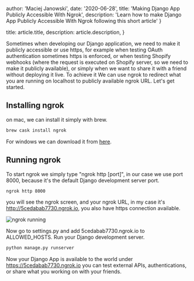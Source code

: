 
  author: 'Maciej Janowski',
  date: '2020-06-28',
  title: 'Making Django App Publicly Accessible With Ngrok',
  description: 'Learn how to make Django App Publicly Accessible With Ngrok following this short article'
}

  title: article.title,
  description: article.description,
}


Sometimes when developing our Django application, we need to make it publicly accessible or use https, for example when testing OAuth authentication sometimes https is enforced, or when testing Shopify webhooks (where the request is executed on Shopify server, so we need to make it publicly available), or simply when we want to share it with a friend without deploying it live.
To achieve it We can use ngrok to redirect what you are running on localhost to publicly available ngrok URL. Let's get started.

## Installing ngrok
on mac, we can install it simply with brew.
```bash
brew cask install ngrok
```
For windows we can download it from [here](https://ngrok.com/download).

## Running ngrok
To start ngrok we simply type "ngrok http [port]", in our case we use port 8000, because it's the default Django development server port.
```bash
ngrok http 8000
```
you will see the ngrok screen, and your ngrok URL, in my case it's http://5cedabab7730.ngrok.io, you also have https connection available.

![ngrok running](https://dev-to-uploads.s3.amazonaws.com/i/imo5v2a5tpqh2abnb1gt.png)

Now go to settings.py and add 5cedabab7730.ngrok.io to ALLOWED_HOSTS. Run your Django development server.
```bash
python manage.py runserver
```
Now your Django App is available to the world under https://5cedabab7730.ngrok.io you can test external APIs, authentications, or share what you working on with your friends.